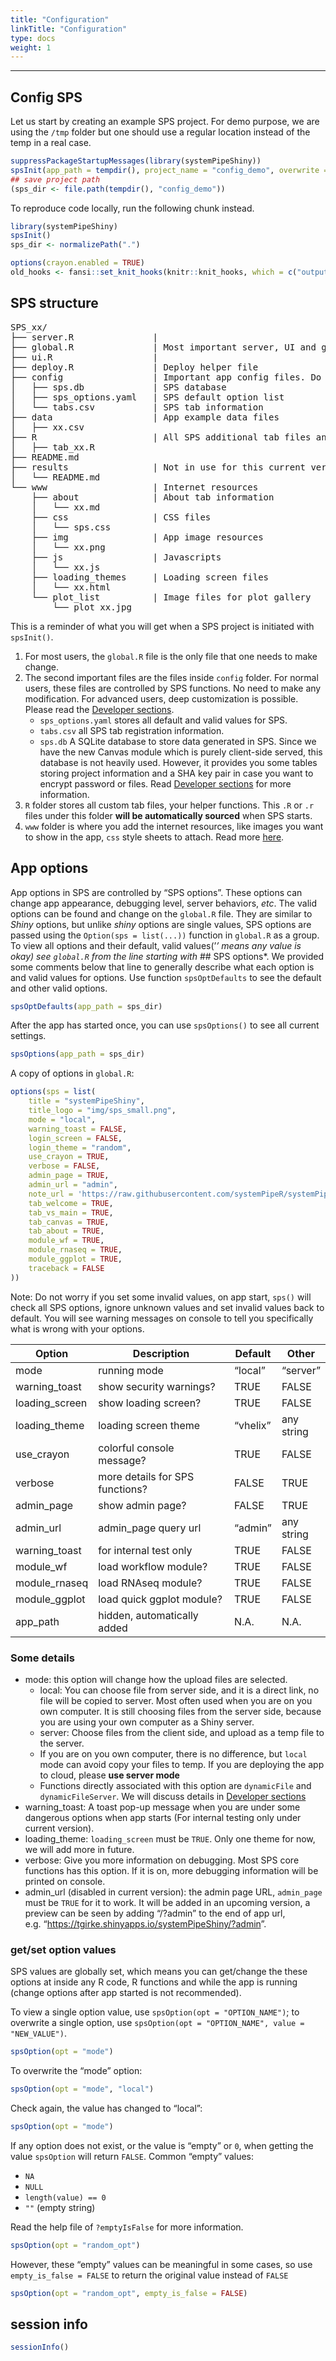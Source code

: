 ```yaml
---
title: "Configuration"
linkTitle: "Configuration"
type: docs
weight: 1
---
```


*****
## Config SPS

Let us start by creating an example SPS project. For demo purpose, we are using the 
`/tmp` folder but one should use a regular location instead of the temp in a  real 
case.

```r
suppressPackageStartupMessages(library(systemPipeShiny))
spsInit(app_path = tempdir(), project_name = "config_demo", overwrite = TRUE, change_wd = FALSE)
## save project path 
(sps_dir <- file.path(tempdir(), "config_demo"))
```

To reproduce code locally, run the following chunk instead. 

```r
library(systemPipeShiny)
spsInit()
sps_dir <- normalizePath(".")
```


```r
options(crayon.enabled = TRUE)
old_hooks <- fansi::set_knit_hooks(knitr::knit_hooks, which = c("output", "message", "error", "warning"))
```

## SPS structure

<pre>
SPS_xx/  
├── server.R               <span class="text-success">|</span> 
├── global.R               <span class="text-success">| Most important server, UI and global files, unless special needs, `global.R` is the only file you need to edit manually</span>   
├── ui.R                   <span class="text-success">|</span>  
├── deploy.R               <span class="text-info">| Deploy helper file</span>  
├── config                 <span class="text-success">| Important app config files. Do not edit them if you don't know</span>  
│   ├── sps.db             <span class="text-gray">| SPS database</span> 
│   ├── sps_options.yaml   <span class="text-gray">| SPS default option list</span> 
│   └── tabs.csv           <span class="text-gray">| SPS tab information</span> 
├── data                   <span class="text-primary">| App example data files</span> 
│   ├── xx.csv             
├── R                      <span class="text-primary">| All SPS additional tab files and helper R function files</span> 
│   ├── tab_xx.R            
├── README.md              
├── results                <span class="text-gray">| Not in use for this current version, you can store some data been generated from the app</span> 
│   └── README.md          
└── www                    <span class="text-primary">| Internet resources</span>  
    ├── about              <span class="text-gray">| About tab information</span> 
    │   └── xx.md          
    ├── css                <span class="text-info">| CSS files</span>  
    │   └── sps.css         
    ├── img                <span class="text-info">| App image resources</span>    
    │   └── xx.png         
    ├── js                 <span class="text-info">| Javascripts</span>
    │   └── xx.js           
    ├── loading_themes     <span class="text-info">| Loading screen files</span> 
    │   └── xx.html         
    └── plot_list          <span class="text-info">| Image files for plot gallery</span>  
        └── plot_xx.jpg      
</pre>

This is a reminder of what you will get when a SPS project is initiated with `spsInit()`.

1. For most users, the `global.R` file is the only file that one needs to make change.
2. The second important files are the files inside `config` folder. For normal users,
these files are controlled by SPS functions. No need to make any modification. For advanced users, deep customization 
is possible. Please read the [Developer sections](/sps/dev/).
    - `sps_options.yaml` stores all default and valid values for SPS.
    - `tabs.csv` all SPS tab registration information.
    - `sps.db` A SQLite database to store data generated in SPS. Since we have 
      the new Canvas module which is purely client-side served, this database is not 
      heavily used. However, it provides you some tables storing project information and 
      a SHA key pair in case you want to encrypt password or files. Read [Developer sections](/sps/dev/)
      for more information.
3. `R` folder stores all custom tab files, your helper functions. This `.R` or `.r` files under this 
folder **will be automatically sourced** when SPS starts.
4. `www` folder is where you add the internet resources, like images you want to show in 
the app, `css` style sheets to attach. Read more [here](https://stevenmortimer.com/tips-for-making-professional-shiny-apps-with-r/#create-a-www-folder).

    
## App options

App options in SPS are controlled by "SPS options". These options can change 
app appearance, debugging level, server behaviors, *etc*. The valid options can 
be found and change on the `global.R` file. They are similar to *Shiny* options, 
but unlike *shiny* options are single values, SPS options are passed using the `Option(sps = list(...))` 
function in `global.R` as a group. To view all options and their default, valid
values('*' means any value is okay) see `global.R` from 
the line starting with *## SPS options*. We provided some comments below that line to 
generally describe what each option is and valid values for options. Use function 
`spsOptDefaults` to see the default and other valid options. 

```r
spsOptDefaults(app_path = sps_dir)
```

After the app has started once, you can use `spsOptions()` to see all current settings.

```r
spsOptions(app_path = sps_dir)
```

A copy of options in `global.R`: 

```r
options(sps = list(
    title = "systemPipeShiny",
    title_logo = "img/sps_small.png",
    mode = "local",
    warning_toast = FALSE,
    login_screen = FALSE,
    login_theme = "random",
    use_crayon = TRUE,
    verbose = FALSE,
    admin_page = TRUE,
    admin_url = "admin",
    note_url = 'https://raw.githubusercontent.com/systemPipeR/systemPipeShiny/master/inst/remote_resource/notifications.yaml',
    tab_welcome = TRUE,
    tab_vs_main = TRUE,
    tab_canvas = TRUE,
    tab_about = TRUE,
    module_wf = TRUE,
    module_rnaseq = TRUE,
    module_ggplot = TRUE,
    traceback = FALSE
))
```


<p style="color:var(--danger)">Note: Do not worry if you set some invalid values, on app start, `sps()` will check all SPS
options, ignore unknown values and set invalid values back to default. You will see warning 
messages on console to tell you specifically what is wrong with your options.</p>

| Option          | Description                       | Default | Other     |
|-----------------|-----------------------------------|---------|-----------|
| mode            | running mode                      | "local" | "server"  |
| warning_toast   | show security warnings?           | TRUE    | FALSE     |
| loading_screen  | show loading screen?              | TRUE    | FALSE     |
| loading_theme   | loading screen theme              | "vhelix"| any string|
| use_crayon      | colorful console message?         | TRUE    | FALSE     |
| verbose         | more details for SPS functions?   | FALSE   | TRUE      |
| admin_page      | show admin page?                  | FALSE   | TRUE      |
| admin_url       | admin_page query url              | "admin" | any string|
| warning_toast   | for internal test only            | TRUE    | FALSE     |
| module_wf       | load workflow module?             | TRUE    | FALSE     |
| module_rnaseq   | load RNAseq module?               | TRUE    | FALSE     |
| module_ggplot   | load quick ggplot module?         | TRUE    | FALSE     |
| app_path        | hidden, automatically added       | N.A.    | N.A.      |


### Some details

- mode: this option will change how the upload files are selected.
    - local: You can choose file from server side, and it is a direct link, no file will be copied to server. Most often used when you are on you own computer. <span style="color:var(--primary)">It is still choosing files from the server side, because you are using your own computer as a Shiny server.</span>
    - server: Choose files from the client side, and upload as a temp file to the server.
    - If you are on you own computer, there is no difference, but `local` mode can avoid copy your files to temp. <span style="color:var(--primary)">If you are deploying the app to cloud, please **use server mode**</span>
    - Functions directly associated with this option are `dynamicFile` and `dynamicFileServer`. We will discuss details in [Developer sections](/sps/dev/)
- warning_toast: A toast pop-up message when you are under some dangerous options when app starts (For internal testing only under current version).
- loading_theme: `loading_screen` must be `TRUE`. Only one theme for now, we will add more in future.
- verbose: Give you more information on debugging. Most SPS core functions has this option. If it is on, more debugging information will be printed on console.
- admin_url (disabled in current version): the admin page URL, `admin_page` must be `TRUE` for it to work. It will be added in an upcoming version, a preview can be seen by adding "/?admin" to the end of app url, e.g. "[https://tgirke.shinyapps.io/systemPipeShiny/?admin](https://tgirke.shinyapps.io/systemPipeShiny/?admin)".

### get/set option values
SPS values are globally set, which means you can get/change the these options at 
inside any R code, R functions and while the app is running (change options after app started 
is not recommended).


To view a single option value, use `spsOption(opt = "OPTION_NAME")`; to overwrite a single 
option, use `spsOption(opt = "OPTION_NAME", value = "NEW_VALUE")`.

```r
spsOption(opt = "mode")
```
To overwrite the "mode" option:

```r
spsOption(opt = "mode", "local")
```

Check again, the value has changed to "local":

```r
spsOption(opt = "mode")
```

If any option does not exist, or the value is "empty" or `0`, when getting the value `spsOption` will return `FALSE`.
Common "empty" values: 

- `NA`
- `NULL`
- `length(value) == 0`
- `""` (empty string)
    
Read the help file of `?emptyIsFalse` for more information.

```r
spsOption(opt = "random_opt")
```

However, these "empty" values can be meaningful in some cases, so use `empty_is_false = FALSE`
to return the original value instead of `FALSE`
```r
spsOption(opt = "random_opt", empty_is_false = FALSE)
```



## session info
```r
sessionInfo()
```


